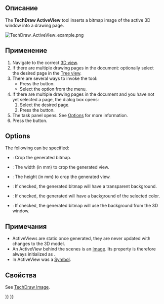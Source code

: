 <languages/>

<div class="mw-translate-fuzzy">
{{Docnav/ru
|[[TechDraw_View/ru|Вставить Вид]]
|[[TechDraw_ProjectionGroup/ru|Вставить группу проекций]]
|[[TechDraw_Workbench/ru|Верстак "TechDraw"]]
|IconL=TechDraw View.svg
|IconR=TechDraw_ProjectionGroup.svg
|IconC=Workbench_TechDraw.svg
}}
</div>

<div class="mw-translate-fuzzy">
{{GuiCommand/ru
|Name/ru=Вставить активный вид (3D Вид)
|Name=TechDraw_ActiveView
|MenuLocation=TechDraw → Вставить активный вид (3D Вид)
|Workbenches=[[TechDraw_Workbench/ru|TechDraw]]
|Version=0.19
|SeeAlso=[[TechDraw_Symbol/ru|Вставить SVG знак]]
}}
</div>

<span id="Description"></span>
==Описание==

The '''TechDraw ActiveView''' tool inserts a bitmap image of the active 3D window into a drawing page.

[[File:TechDraw_ActiveView_example.png]]
{{Caption|A simple view from the 3D model.}}

<span id="Usage"></span>
==Применение==

# Navigate to the correct [[3D_view|3D view]].
# If there are multiple drawing pages in the document: optionally select the desired page in the [[Tree_view|Tree view]].
# There are several ways to invoke the tool:
#* Press the {{Button|[[Image:TechDraw_ActiveView.svg|16px]] [[TechDraw_ActiveView|Insert Active View (3D View)]]}} button.
#* Select the {{MenuCommand|TechDraw → Views From Other Workbenches → [[Image:TechDraw_ActiveView.svg|16px]] Insert Active View (3D View)}} option from the menu.
# If there are multiple drawing pages in the document and you have not yet selected a page, the {{MenuCommand|Page Chooser}} dialog box opens:
## Select the desired page.
## Press the {{Button|OK}} button.
# The {{MenuCommand|ActiveView to TD View}} task panel opens. See [[#Options|Options]] for more information.
# Press the {{Button|OK}} button.

== Options ==

The following can be specified: 

* {{MenuCommand|Crop}}: Crop the generated bitmap.
* {{MenuCommand|Width}}: The width (in mm) to crop the generated view.
* {{MenuCommand|Height}}: The height (in mm) to crop the generated view.
* {{MenuCommand|No Background}}: If checked, the generated bitmap will have a transparent background.
* {{MenuCommand|Solid Background}}: If checked, the generated will have a background of the selected color.
* {{MenuCommand|Use 3d Background}}: If checked, the generated bitmap will use the background from the 3D window.

<span id="Notes"></span>
==Примечания==

* ActiveViews are static once generated, they are never updated with changes to the 3D model.
* An ActiveView behind the scenes is an [[TechDraw_Image|Image]]. Its {{PropertyData|Scale Type}} property is therefore always initialized as {{Value|Custom}}.
* In {{VersionMinus|0.20}} ActiveView was a [[TechDraw_Symbol|Symbol]].

<span id="Properties"></span>
==Свойства==

See [[TechDraw_Image#Properties|TechDraw Image]].


<div class="mw-translate-fuzzy">
{{Docnav/ru
|[[TechDraw_View/ru|Вставить Вид]]
|[[TechDraw_ProjectionGroup/ru|Вставить группу проекций]]
|[[TechDraw_Workbench/ru|Верстак "TechDraw"]]
|IconL=TechDraw View.svg
|IconR=TechDraw_ProjectionGroup.svg
|IconC=Workbench_TechDraw.svg
}}
</div>

{{TechDraw_Tools_navi{{#translation:}}}}
{{Userdocnavi{{#translation:}}}}